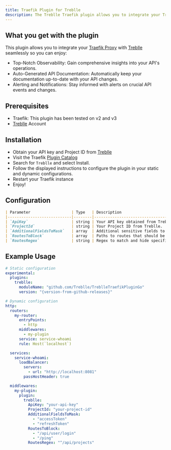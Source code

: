 ```yaml
---
title: Traefik Plugin for Treblle
description: The Treblle Traefik plugin allows you to integrate your Traefik Proxy with Treblle seamlessly so you can enjoy top-notch observability, auto-generated API documentation, and alerting and notifications.
---
```


## What you get with the plugin

This plugin allows you to integrate your [Traefik Proxy](https://traefik.io/traefik/) with [Treblle](https://treblle.com/) seamlessly so you can enjoy:

- Top-Notch Observability: Gain comprehensive insights into your API's operations.
- Auto-Generated API Documentation: Automatically keep your documentation up-to-date with your API changes.
- Alerting and Notifications: Stay informed with alerts on crucial API events and changes.

## Prerequisites

- Traefik: This plugin has been tested on v2 and v3
- [Treblle](https://app.treblle.com/) Account

## Installation

- Obtain your API key and Project ID from [Treblle](https://app.treblle.com/)
- Visit the Traefik [Plugin Catalog](https://plugins.traefik.io/plugins)
- Search for `Treblle` and select Install.
- Follow the displayed instructions to configure the plugin in your static and dynamic configurations.
- Restart your Traefik instance
- Enjoy!

## Configuration

```md
| Parameter                  | Type   | Description                             |
|----------------------------|--------|-----------------------------------------|
| `ApiKey`                   | string | Your API key obtained from Treblle.     |
| `ProjectId`                | string | Your Project ID from Treblle.           |
| `AdditionalFieldsToMask`   | array  | Additional sensitive fields to mask.    |
| `RoutesToBlock`            | array  | Paths to routes that should be hidden.  |
| `RoutesRegex`              | string | Regex to match and hide specific routes.|
```

## Example Usage
```yaml
# Static configuration
experimental:
  plugins:
    treblle:
      moduleName: "github.com/Treblle/TreblleTraefikPluginGo"
      version: "{version-from-github-releases}"

# Dynamic configuration
http:
  routers:
    my-router:
      entryPoints:
        - http
      middlewares:
        - my-plugin
      service: service-whoami
      rule: Host(`localhost`)

  services:
    service-whoami:
      loadBalancer:
        servers:
          - url: "http://localhost:8081"
        passHostHeader: true

  middlewares:
    my-plugin:
      plugin:
        treblle:
          ApiKey: "your-api-key"
          ProjectId: "your-project-id"
          AdditionalFieldsToMask:
            - "accessToken"
            - "refreshToken"
          RoutesToBlock:
            - "/api/user/login"
            - "/ping"
          RoutesRegex: "^/api/projects"
```
